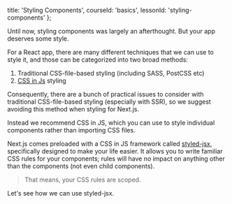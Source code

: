 
  title: 'Styling Components',
  courseId: 'basics',
  lessonId: 'styling-components'
};

Until now, styling components was largely an afterthought. But your app deserves some style.

For a React app, there are many different techniques that we can use to style it, and those can be categorized into two broad methods:

1. Traditional CSS-file-based styling (including SASS, PostCSS etc)
2. [CSS in Js](https://github.com/MicheleBertoli/css-in-js) styling

Consequently, there are a bunch of practical issues to consider with traditional CSS-file-based styling (especially with SSR), so we suggest avoiding this method when styling for Next.js.

Instead we recommend CSS in JS, which you can use to style individual components rather than importing CSS files.

Next.js comes preloaded with a CSS in JS framework called [styled-jsx](https://github.com/zeit/styled-jsx), specifically designed to make your life easier. It allows you to write familiar CSS rules for your components; rules will have no impact on anything other than the components (not even child components).

> That means, your CSS rules are scoped.

Let's see how we can use styled-jsx.

